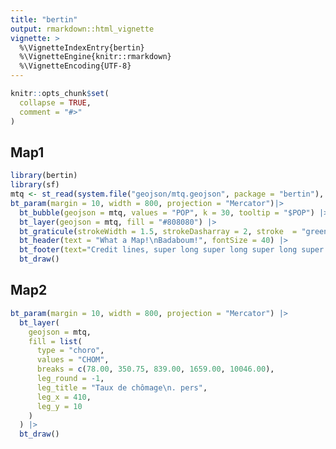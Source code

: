 ```yaml
---
title: "bertin"
output: rmarkdown::html_vignette
vignette: >
  %\VignetteIndexEntry{bertin}
  %\VignetteEngine{knitr::rmarkdown}
  %\VignetteEncoding{UTF-8}
---
```


```r
knitr::opts_chunk$set(
  collapse = TRUE,
  comment = "#>"
)
```

## Map1

```r
library(bertin)
library(sf)
mtq <- st_read(system.file("geojson/mtq.geojson", package = "bertin"), quiet = TRUE)
bt_param(margin = 10, width = 800, projection = "Mercator")|>
  bt_bubble(geojson = mtq, values = "POP", k = 30, tooltip = "$POP") |>
  bt_layer(geojson = mtq, fill = "#808080") |>
  bt_graticule(strokeWidth = 1.5, strokeDasharray = 2, stroke  = "green", step  = 0.1)|>
  bt_header(text = "What a Map!\nBadaboum!", fontSize = 40) |>
  bt_footer(text="Credit lines, super long super long super long super long super long", fontSize = 8) |>
  bt_draw()
```



## Map2

```r

bt_param(margin = 10, width = 800, projection = "Mercator") |>
  bt_layer(
    geojson = mtq,
    fill = list(
      type = "choro",
      values = "CHOM",
      breaks = c(78.00, 350.75, 839.00, 1659.00, 10046.00),
      leg_round = -1,
      leg_title = "Taux de chômage\n. pers",
      leg_x = 410,
      leg_y = 10
    )
  ) |>
  bt_draw()
```

